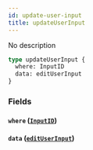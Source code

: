 ```yaml
---
id: update-user-input
title: updateUserInput
---
```


No description

```graphql
type updateUserInput {
  where: InputID
  data: editUserInput
}
```

### Fields

#### `where` ([`InputID`](/v1/inputs/input-id))

#### `data` ([`editUserInput`](/v1/inputs/edit-user-input))
